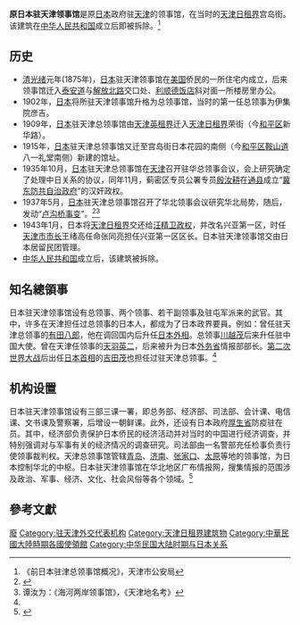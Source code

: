 '''原日本驻天津领事馆'''是原[[日本|日本]]政府驻[[天津|天津]]的领事馆，在当时的[[天津日租界|天津日租界]]宫岛街。该建筑在[[中华人民共和国|中华人民共和国]]成立后即被拆除。<ref name="《前日本驻津总领事馆概况》，天津市公安局">《前日本驻津总领事馆概况》，天津市公安局</ref>

== 历史 ==
*[[清|清]][[光绪|光绪]]元年(1875年)，[[日本|日本]]驻天津领事馆在[[美国|美国]]侨民的一所住宅内成立，后来领事馆迁入[[泰安道|泰安道]]与[[解放北路|解放北路]]交口处、[[天津利顺德饭店|利顺德饭店]]斜对面一所楼房里办公。
*1902年，[[日本|日本]]将所驻天津领事馆升格为总领事馆，当时的第一任总领事为伊集院彦吉。
*1909年，[[日本|日本]]驻天津总领事馆由[[天津英租界|天津英租界]]迁入[[天津日租界|天津日租界]]荣街（今[[和平区_(天津市)|和平区]]新华路）。
*1915年，[[日本|日本]]驻天津总领事馆又迁至宫岛街日本花园的南侧（今[[和平区_(天津市)|和平区]][[鞍山道|鞍山道]]八一礼堂南侧）新建的馆址。
*1935年10月，[[日本|日本]]驻天津总领事馆在[[天津|天津]]召开驻华总领事会议，会上研究确定了处理中日关系的协议，同年11月，蓟密区专员公署专员[[殷汝耕|殷汝耕]]在[[通县|通县]]成立“[[冀东防共自治政府|冀东防共自治政府]]”的汉奸政权。
*1937年5月，[[日本|日本]]驻天津总领事馆召开了华北领事会议研究华北局势，随后，发动“[[卢沟桥事变|卢沟桥事变]]”。<ref>{{Cite web |url=http://tianjin.enorth.com.cn/system/2004/05/08/000779170.shtml |title=天津地名考：海河两岸领事馆 |accessdate=2010-10-19 |archive-date=2014-08-11 |archive-url=https://web.archive.org/web/20140811035752/http://tianjin.enorth.com.cn/system/2004/05/08/000779170.shtml |dead-url=yes }}</ref><ref>谭汝为：《海河两岸领事馆》，《天津地名考》</ref>
*1943年1月，日本将[[天津日租界|天津日租界]]交还给[[汪精卫政权|汪精卫政权]]，并改名兴亚第一区，时任[[天津市市长列表|天津市市长]]王绪高任命张同亮担任兴亚第一区区长。日本驻天津领事馆交由日本居留民团管理。
*[[中华人民共和国|中华人民共和国]]成立后，该建筑被拆除。

== 知名總領事 ==
日本驻天津领事馆设有总领事、两个领事、若干副领事及驻屯军派来的武官。其中，许多在天津担任过总领事的日本人，都成为了日本政界要員。例如：曾任驻天津总领事的[[有田八郎|有田八郎]]，他在调回国内后升任[[日本外相|日本外相]]。总领事[[川越茂|川越茂]]后来升任驻中国大使。曾在天津任领事的[[天羽英二|天羽英二]]，后来被升为日本[[日本外務省|外务省]]情报部部长。[[第二次世界大战|第二次世界大战]]后出任[[日本首相|日本首相]]的[[吉田茂|吉田茂]]也担任过驻天津总领事。<ref name="《前日本驻津总领事馆概况》，天津市公安局"/>

== 机构设置 ==
日本驻天津领事馆设有三部三课一署，即总务部、经济部、司法部、会计课、电信课、文书课及警察署，后增设一朝鲜课。此外，还设有日本政府[[厚生省|厚生省]]防疫驻在员。其中，经济部负责保护日本侨民的经济活动并对当时的中国进行经济调查，并特别强调对与军事有关的经济情况的调查研究。司法部由一名警部充任检事负责行使领事裁判权。天津总领事馆管辖[[青岛|青岛]]、[[济南|济南]]、[[张家口|张家口]]、[[太原|太原]]等地的领事馆，为日本控制华北的中枢。日本驻天津领事馆在华北地区广布情报网，搜集情报的范围涉及政治、军事、经济、文化、社会风俗等各个领域。<ref>{{Cite web |url=http://dlibrary.tjl.tj.cn/tjkzjs/918sb/-rbztjzlsgzxqhzc.htm |title=日本驻天津总领事馆——执行侵华政策、控制华北的中枢 |accessdate=2010-10-19 |archive-date=2012-07-09 |archive-url=https://archive.is/20120709080438/http://dlibrary.tjl.tj.cn/tjkzjs/918sb/-rbztjzlsgzxqhzc.htm |dead-url=yes }}</ref>

==參考文獻==
{{Reflist}}

{{天津市原有领事馆}}
{{天津近代历史文化专题}}
{{日本駐外機構}}
[[Category:日本驻华领事馆|廢]]
[[Category:驻天津外交代表机构|Category:驻天津外交代表机构]]
[[Category:天津日租界建筑物|Category:天津日租界建筑物]]
[[Category:中華民國大陸時期各國使領館|Category:中華民國大陸時期各國使領館]]
[[Category:中华民国大陆时期与日本关系|Category:中华民国大陆时期与日本关系]]